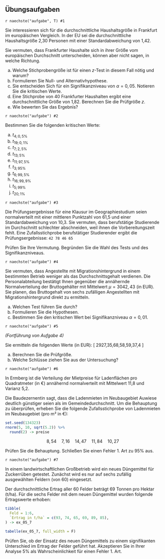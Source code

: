 ## Übungsaufgaben {-}

\nopagebreak

`r naechste("aufgabe", T) #1`

Sie interessieren sich für die durchschnittliche Haushaltsgröße in Frankfurt im europäischen Vergleich. In der EU sei die durchschnittliche Haushaltsgröße 2,30 Personen mit einer Standardabweichung von 1,42.

Sie vermuten, dass Frankfurter Haushalte sich in ihrer Größe vom europäischen Durchschnitt unterscheiden, können aber nicht sagen, in welche Richtung.

a) Welche Stichprobengröße ist für einen $z$-Test in diesem Fall nötig und warum?
b) Formulieren Sie Null- und Alternativhypothese.
c) Sie entscheiden Sich für ein Signifikanzniveau von $\alpha=0{,}05$. Notieren Sie die kritischen Werte.
d) Eine Stichprobe von 40 Frankfurter Haushalten ergibt eine durchschnittliche Größe von 1,82. Berechnen Sie die Prüfgröße $z$.
e) Wie bewerten Sie das Ergebnis?


`r naechste("aufgabe") #2`

Bestimmen Sie die folgenden kritischen Werte:

a) $t_{4;0,5\%}$
a) $t_{19;0,1\%}$
a) $t_{7;2,5\%}$
a) $t_{13;5\%}$
a) $t_{11;97,5\%}$
a) $t_{3;95\%}$
a) $t_{6;99,5\%}$
a) $t_{16;99,9\%}$
a) $t_{5;99\%}$
a) $t_{20;1\%}$

`r naechste("aufgabe") #3`

Die Prüfungsergebnisse für eine Klausur im Geographiestudium seien normalverteilt mit einer mittleren Punktzahl von 61,5 und einer Standardabweichung von 10,3. Sie vermuten, dass berufstätige Studierende im Durchschnitt schlechter abschneiden, weil ihnen die Vorbereitungszeit fehlt. Eine Zufallsstichprobe berufstätiger Studierender ergibt die Prüfungsergebnisse: `42 78 46 65`

Prüfen Sie Ihre Vermutung. Begründen Sie die Wahl des Tests und des Signifikanzniveaus.

`r naechste("aufgabe") #4`

Sie vermuten, dass Angestellte mit Migrationshintergrund in einem bestimmten Betrieb weniger als das Durchschnittsgehalt verdienen. Die Personalabteilung bestätigt Ihnen gegenüber die annähernde Normalverteilung der Bruttogehälter mit Mittelwert $\mu=3042,43$ (in EUR). Sie planen, das Bruttogehalt von sechs zufälligen Angestellten mit Migrationshintergrund direkt zu ermitteln.\nopagebreak 
  
a) Welchen Test führen Sie durch?
a) Formulieren Sie die Hypothesen.
b) Bestimmen Sie den kritischen Wert bei Signifikanzniveau $\alpha=0{,}01$.

`r naechste("aufgabe") #5`

*(Fortführung von Aufgabe 4)*

Sie ermitteln die folgenden Werte (in EUR):
\[
2927,35\quad2930,68\quad2903,58\quad3032,59\quad3013,37\quad2979,4
\]

a) Berechnen Sie die Prüfgröße.
b) Welche Schlüsse ziehen Sie aus der Untersuchung?

`r naechste("aufgabe") #6`

In Ermberg ist die Verteilung der Mietpreise für Ladenflächen pro Quadratmeter (in €) annähernd normalverteilt mit Mittelwert 11,8 und Varianz 5,2.

Die Baudezernentin sagt, dass die Ladenmieten im Neubaugebiet Auwiese deutlich günstiger seien als im Gemeindedurchschnitt. Um die Behauptung zu überprüfen, erheben Sie die folgende Zufallsstichprobe von Ladenmieten im Neubaugebiet (pro m² in €):

```r
set.seed(134323)
rnorm(5, 10, sqrt(5.2)) %>%
  round(2) -> preise
```

$$8,54\quad7,16\quad14,47\quad11,84\quad10,27$$

Prüfen Sie die Behauptung. Schließen Sie einen Fehler 1. Art zu 95% aus.

`r naechste("aufgabe") #7`

In einem landwirtschaftlichen Großbetrieb wird ein neues Düngemittel für Zuckerrüben getestet. Zunächst wird es nur auf sechs zufällig ausgewählten Feldern (von 60) eingesetzt.

Der durchschnittliche Ertrag aller 60 Felder beträgt 69 Tonnen pro Hektar (t/ha). Für die sechs Felder mit dem neuen Düngemittel wurden folgende Ertragswerte erhoben:

```r
tibble(
  Feld = 1:6,
  `Ertrag in t/ha` = c(93, 74, 65, 69, 89, 85),
) -> ex_05_7

tabelle(ex_05_7, full_width = F)
```

Prüfen Sie, ob der Einsatz des neuen Düngemittels zu einem signifikanten Unterschied im Ertrag der Felder geführt hat. Akzeptieren Sie in Ihrer Analyse 5% als Wahrscheinlichkeit für einen Fehler 1. Art.
